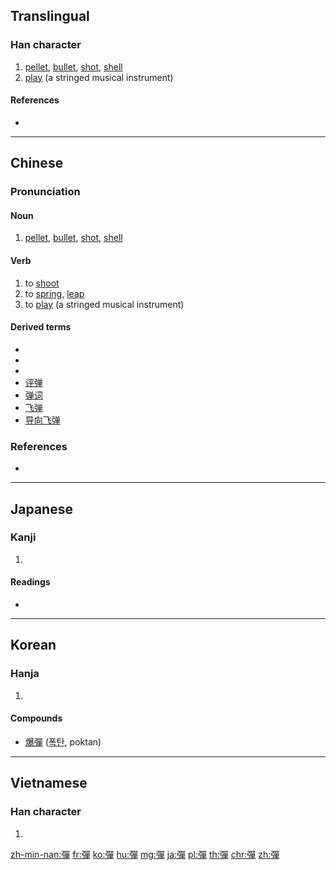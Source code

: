 {{also|弹|弾}}
==Translingual==

===Han character===
{{Han char|rn=57|rad=弓|as=12|sn=15|four=16256|canj=NRRJ|ids=⿰弓單}}

# [[pellet]], [[bullet]], [[shot]], [[shell]]
# [[play]] (a stringed musical instrument)<!--needs to be checked-->

====References====
* {{Han ref|kx=0360.450|dkj=09865|dj=0678.330|hdz=21002.080|uh=5F48|ud=24392|bh=BC75|bd=48245}}

----

==Chinese==
{{zh-forms|s=弹}}

===Pronunciation===
{{zh-pron
|m=dàn,tán
|c=daan2,daan6,taan4
|h=pfs=thàn
|md=
|mn=tôaⁿ/tōaⁿ/tân/tān/thân |mn_note=tôaⁿ, tōaⁿ - vernacular / tân, tān, thân - literary
|w=
|mc=y
|oc=y
|cat=n,v
}}
{{attention|zh|pronunciation needs to be split}}

====Noun====
{{cmn-noun|pin=dàn}}

# [[pellet]], [[bullet]], [[shot]], [[shell]]

====Verb====
{{cmn-noun|pin=tán}}

# to [[shoot]]
# to [[spring]], [[leap]]
# to [[play]] (a stringed musical instrument)

====Derived terms====
* {{zh-l|彈殼}}
* {{zh-l|彈藥}}
* {{zh-l|氫彈}}
* [[评弹]]
* [[弹词]]
* [[飞弹]]
* [[导向飞弹]]

===References===
* {{thcwd|11049}}

----

==Japanese==

===Kanji===
{{ja-kanji|grade=|rs=弓12|style=ky|shin=弾}}

# {{defn|lang=ja|sort=弓12}}

====Readings====
* {{ja-readings|on=[[だん]] (dan)|kun=[[たま]] (tama), [[はずむ]] (hazumu), [[ひく]] (hiku)}}

----

==Korean==

===Hanja===
{{ko-hanja|hangeul=탄|eumhun=|rv=tan|mr=t'an|y=than}}

# {{defn|lang=ko|sort=弓12}}

====Compounds====
* [[爆彈]] ([[폭탄]], poktan)

----

==Vietnamese==

===Han character===
{{vi-hantu|[[đạn]], [[đàn]], [[đằn]], [[đan]], [[đận]], [[rờn]]|rs=弓12}}

# {{defn|lang=vi|sort=弓12}}

[[zh-min-nan:彈]]
[[fr:彈]]
[[ko:彈]]
[[hu:彈]]
[[mg:彈]]
[[ja:彈]]
[[pl:彈]]
[[th:彈]]
[[chr:彈]]
[[zh:彈]]